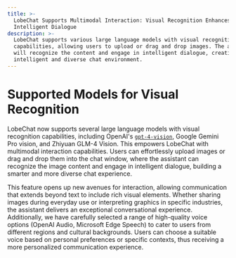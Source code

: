 ```yaml
---
title: >-
  LobeChat Supports Multimodal Interaction: Visual Recognition Enhances
  Intelligent Dialogue
description: >-
  LobeChat supports various large language models with visual recognition
  capabilities, allowing users to upload or drag and drop images. The assistant
  will recognize the content and engage in intelligent dialogue, creating a more
  intelligent and diverse chat environment.
---
```


# Supported Models for Visual Recognition

LobeChat now supports several large language models with visual recognition capabilities, including OpenAI's [`gpt-4-vision`](https://platform.openai.com/docs/guides/vision), Google Gemini Pro vision, and Zhiyuan GLM-4 Vision. This empowers LobeChat with multimodal interaction capabilities. Users can effortlessly upload images or drag and drop them into the chat window, where the assistant can recognize the image content and engage in intelligent dialogue, building a smarter and more diverse chat experience.

This feature opens up new avenues for interaction, allowing communication that extends beyond text to include rich visual elements. Whether sharing images during everyday use or interpreting graphics in specific industries, the assistant delivers an exceptional conversational experience. Additionally, we have carefully selected a range of high-quality voice options (OpenAI Audio, Microsoft Edge Speech) to cater to users from different regions and cultural backgrounds. Users can choose a suitable voice based on personal preferences or specific contexts, thus receiving a more personalized communication experience.
